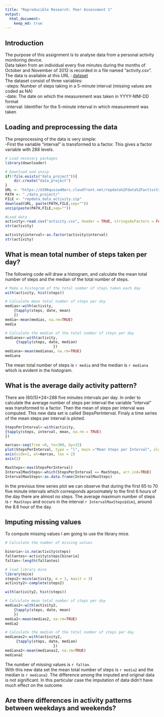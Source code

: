 ```yaml
---
title: "Reproducible Research: Peer Assessment 1"
output: 
  html_document:
    keep_md: true
---
```

## Introduction
The purpose of this assignment is to analyse data from a personal activity monitoring device.  
Data taken from an individual every five minutes during the months of October and November of 2012 is recorded in a file named "activity.csv".  
The data is available at this URL : [dataset](https://d396qusza40orc.cloudfront.net/repdata%2Fdata%2Factivity.zip)  
The dataset consist of three variables:  
-steps: Number of steps taking in a 5-minute interval (missing values are coded as NA)  
-date: The date on which the measurement was taken in YYYY-MM-DD format  
-interval: Identifier for the 5-minute interval in which measurement was taken

## Loading and preprocessing the data
The preprocessing of the data is very simple:  
-First the variable "interval" is transformed to a factor. This gives a factor variable with 288 levels.  


```r
# Load necesary packages
library(downloader)

# Download and unzip
if(!file.exists("data_project")){
    dir.create("data_project")
}
URL <- "https://d396qusza40orc.cloudfront.net/repdata%2Fdata%2Factivity.zip"
PATH <- "./data_project/"
FILE <- "repdata_data_activity.zip"
download(URL, paste(PATH,FILE,sep=""))
unzip(paste(PATH,FILE,sep=""))

#Load data
activity<-read.csv("activity.csv", header = TRUE, stringsAsFactors = FALSE)
str(activity)

activity$interval<-as.factor(activity$interval)
str(activity)
```


## What is mean total number of steps taken per day?

The following code will draw a histogram, and calculate the mean total number of steps and the median of the total number of steps.


```r
# Make a histogram of the total number of steps taken each day
with(activity, hist(steps))

# Calculate mean total number of steps per day
medias<-with(activity, 
    {tapply(steps, date, mean)
    })
media<-mean(medias, na.rm=TRUE)
media

# Calculate the median of the total number of steps per day
medianas<-with(activity, 
     {tapply(steps, date, median)
                      })
mediana<-mean(medianas, na.rm=TRUE)
mediana
```

The mean total number of steps is `r media` and the median is `r mediana` which is evident in the histogram.

## What is the average daily activity pattern?
There are (60/5)*24=288 five minutes intervals per day. In order to calculate the average number of steps per interval the variable "interval" was transformed to a factor. Then the mean of steps per interval was computed. This new data set is called StepsPerInterval. Finaly a time series of the mean steps per interval is ploted.

```r
StepsPerInterval<-with(activity, 
{tapply(steps, interval, mean, na.rm = TRUE)
})

marcas<-seq(from =0, to=300, by=15)
plot(StepsPerInterval, type = "l", main ="Mean Steps per Interval", xlab="Interval", ylab="Mean Steps", axes = FALSE)
axis(side=1, at=marcas, las = 2)
axis(2)

MaxSteps<-max(StepsPerInterval)
IntervalMaxSteps<-which(StepsPerInterval == MaxSteps, arr.ind=TRUE)
IntervalMaxSteps<-as.data.frame(IntervalMaxSteps)

```

In the previous time series plot we can observe that during the first 65 to 70 five minute intervals which corresponds aproximately to the first 6 hours of the day there are almost no steps. The average maximum number of steps is `r MaxSteps` and occurs in the interval `r IntervalMaxSteps$dim1`, around the 8.6 hour of the day.

## Imputing missing values
To compute missing values I am going to use the library mice.

```r
# Calculate the number of missing values

binaria<-is.na(activity$steps)
faltantes<-activity$steps[binaria]
faltan<-length(faltantes)

# load library mice
library(mice)
steps2<-mice(activity, m = 3, maxit = 3)
activity2<-complete(steps2)

with(activity2, hist(steps))

# Calculate mean total number of steps per day
medias2<-with(activity2, 
    {tapply(steps, date, mean)
    })
media2<-mean(medias2, na.rm=TRUE)
media2

# Calculate the median of the total number of steps per day
medianas2<-with(activity2, 
     {tapply(steps, date, median)
                      })
mediana2<-mean(medianas2, na.rm=TRUE)
mediana2

```
 The number of missing values is `r faltan`.  
 With this new data set the mean total number of steps is `r media2` and the median is `r mediana2`. The difference among the imputed and original data is not significant. In this particular case the imputation of data didn't have much effect on the outcome.
 

## Are there differences in activity patterns between weekdays and weekends?
